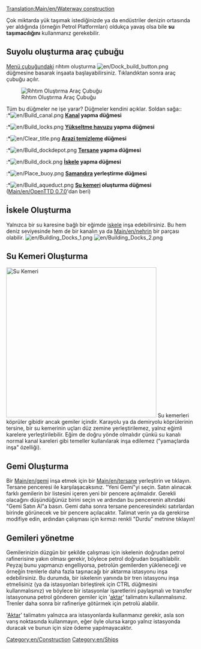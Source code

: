 [[Translation:Main/en/Waterway construction]]{{en/Table of contents}}

Çok miktarda yük taşımak istediğinizde ya da endüstriler denizin ortasında yer aldığında (örneğin Petrol Platformları) oldukça yavaş olsa bile '''su taşımacılığını''' kullanmanız gerekebilir.
==Suyolu oluşturma araç çubuğu==
[[Main/en/Game interface|Menü çubuğundaki]] rıhtım oluşturma [[File:en/Dock build button.png]] düğmesine basarak inşaata başlayabilirsiniz. Tıklandıktan sonra araç çubuğu açılır.

[[File:en/Dock toolbar.png|center|none|frame|Rıhtım Oluştırma Araç Çubuğu]]

Tüm bu düğmeler ne işe yarar? Düğmeler kendini açıklar. Soldan sağa::<br>
:*[[File:en/Build canal.png]] '''[[Main/en/Water Transport Tiles|Kanal]] yapma düğmesi'''
:*[[File:en/Build locks.png]] '''[[Main/en/Water Transport Tiles|Yükseltme havuzu]] yapma düğmesi'''
:*[[File:en/Clear title.png]] '''[[Main/en/Landscaping|Arazi temizleme]] düğmesi'''
:*[[File:en/Build dockdepot.png]] '''[[Main/en/Depots|Tersane]] yapma düğmesi'''
:*[[File:en/Build dock.png]] '''[[Main/en/Water Transport Tiles|İskele]] yapma düğmesi'''
:*[[File:en/Place buoy.png]] '''[[Main/en/Water Transport Tiles|Şamandıra]] yerleştirme düğmesi'''
:*[[File:en/Build aqueduct.png]] '''[[Main/en/Waterway construction#Building Aqueducts|Su kemeri]] oluşturma düğmesi''' ([[Main/en/OpenTTD 0.7.0]]'dan beri)

==İskele Oluşturma==
Yalnızca bir su karesine bağlı bir eğimde [[Main/en/Water Transport Tiles|iskele]] inşa edebilirsiniz. Bu hem deniz seviyesinde hem de bir kanalın ya da [[Main/en/nehrin]] bir parçası olabilir.
[[File:en/Building Docks 1.png|left]] [[File:en/Building Docks 2.png]]

==Su Kemeri Oluşturma==
[[File:en/Aqueduct.png|thumb|400px|Su Kemeri]]
Su kemerleri köprüler gibidir ancak gemiler içindir. Karayolu ya da demiryolu köprülerinin tersine, bir su kemerinin uçları düz zemine yerleştirilemez, yalnız eğimli karelere yerleştirilebilir. Eğim de doğru yönde olmalıdır çünkü su kanalı normal kanal kareleri gibi temeller kullanılarak inşa edilemez ("yamaçlarda inşa" özelliği).<br style="clear:both;">

==Gemi Oluşturma==
Bir [[Main/en/gemi]] inşa etmek için bir [[Main/en/tersane]] yerleştirin ve tıklayın. Tersane penceresi ile karşılaşacaksınız. "Yeni Gemi"yi seçin. Satın alınacak farklı gemilerin bir listesini içeren yeni bir pencere açılmalıdır. Gerekli olacağını düşündüğünüz birini seçin ve ardından bu pencerenin altındaki "Gemi Satın Al"a basın. Gemi daha sonra tersane penceresindeki satırlardan birinde görünecek ve bir pencere açılacaktır. Talimat verin ya da gerekirse modifiye edin, ardından çalışması için kırmızı renkli "Durdu" metnine tıklayın!

==Gemileri yönetme==
Gemilerinizin düzgün bir şekilde çalışması için iskelenin doğrudan petrol rafinerisine yakın olması gerekir, böylece petrol doğrudan boşaltılabilir. Peyzaj bunu yapmanızı engelliyorsa, petrolün gemilerden yükleneceği ve örneğin trenlerle daha fazla taşınacağı bir aktarma istasyonu inşa edebilirsiniz. Bu durumda, bir iskelenin yanında bir tren istasyonu inşa etmelisiniz (ya da istasyonları birleştirek için CTRL düğmesini kullanmalısınız) ve böylece bir istasyonlar işaretlerini paylaşmalı ve transfer istasyonuna petrol gönderen gemiler için '[[Main/en/Orders#Transfer|aktar]]' talimatını kullanmalısınız. Trenler daha sonra bir rafineriye götürmek için petrolü alabilir.

'[[Main/en/Orders#Transfer|Aktar]]' talimatını yalnızca ara istasyonlarda kullanmanız gerekir, asla son varış noktasında kullanmayın, eğer öyle olursa kargo yalnız istasyonda duracak ve bunun için size ödeme yapılmayacaktır.
[[Category:en/Construction]]
[[Category:en/Ships]]
